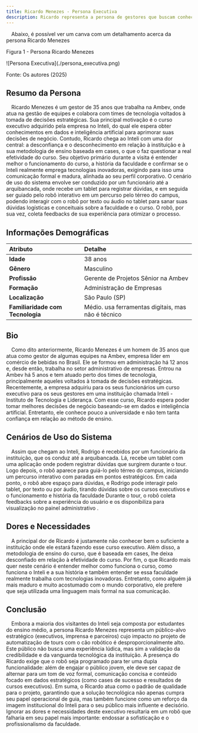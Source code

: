 ```yaml
---
title: Ricardo Menezes - Persona Executiva
description: Ricardo representa a persona de gestores que buscam conhecer mais sobre os cursos executivos do Inteli. A sua empresa contratou um plano para que ele e outros colegas fizessem o "curso exec", porém ele não sente muita confiança pois não conhece a instituição.
---
```



&emsp;Abaixo, é possível ver um canva com um detalhamento acerca da persona Ricardo Menezes

<p style={{textAlign: 'center'}}>Figura 1 - Persona Ricardo Menezes </p>
<div style={{margin: 25}}>
    <div style={{textAlign: 'center'}}>
        ![Persona Executiva](./persona_executiva.png)
    </div>
</div>
<p style={{textAlign: 'center'}}>Fonte: Os autores (2025)</p>


## Resumo da Persona

&emsp;Ricardo Menezes é um gestor de 35 anos que trabalha na Ambev, onde atua na gestão de equipes e colabora com times de tecnologia voltados à tomada de decisões estratégicas. Sua principal motivação é o curso executivo adquirido pela empresa no Inteli, do qual ele espera obter conhecimentos em dados e inteligência artificial para aprimorar suas decisões de negócio. Contudo, Ricardo chega ao Inteli com uma dor central: a desconfiança e o desconhecimento em relação à instituição e à sua metodologia de ensino baseada em cases, o que o faz questionar a real efetividade do curso. Seu objetivo primário durante a visita é entender melhor o funcionamento do curso, a história da faculdade e confirmar se o Inteli realmente emprega tecnologias inovadoras, exigindo para isso uma comunicação formal e madura, alinhada ao seu perfil corporativo. O cenário de uso do sistema envolve ser conduzido por um funcionário até a arquibancada, onde recebe um tablet para registrar dúvidas, e em seguida ser guiado pelo robô interativo em um percurso pelo térreo do campus, podendo interagir com o robô por texto ou áudio no tablet para sanar suas dúvidas logísticas e conceituais sobre a faculdade e o curso. O robô, por sua vez, coleta feedbacks de sua experiência para otimizar o processo.

## Informações Demográficas

| Atributo | Detalhe |
| :--- | :--- |
| **Idade** | 38 anos |
| **Gênero** | Masculino |
| **Profissão** | Gerente de Projetos Sênior na Ambev |
| **Formação** | Administração de Empresas|
| **Localização** | São Paulo (SP) |
| **Familiaridade com Tecnologia** | Médio. usa ferramentas digitais, mas não é técnico |

## Bio

&emsp;Como dito anteriormente, Ricardo Menezes é um homem de 35 anos que atua como gestor de algumas equipes na Ambev, empresa líder em comércio de bebidas no Brasil. Ele se formou em administração há 12 anos e, desde então, trabalha no setor administrativo de empresas. Entrou na Ambev há 5 anos e tem atuado perto dos times de tecnologia, principalmente aqueles voltados à tomada de decisões estratégicas. 
Recentemente, a empresa adquiriu para os seus funcionários um curso executivo para os seus gestores em uma instituição chamada Inteli - Instituto de Tecnologia e Liderança. Com esse curso, Ricardo espera poder tomar melhores decisões de negócio baseando-se em dados e inteligência artificial. Entretanto, ele conhece pouco a universidade e não tem tanta confiança em relação ao método de ensino.

## Cenários de Uso do Sistema

&emsp;Assim que chegam ao Inteli, Rodrigo é recebidos por um funcionário da instituição, que os conduz até a arquibancada. Lá, recebe um tablet com uma aplicação onde podem registrar dúvidas que surgirem durante o tour. Logo depois, o robô aparece para guiá-lo pelo térreo do campus, iniciando um percurso interativo com paradas em pontos estratégicos.
Em cada ponto, o robô abre espaço para dúvidas, e Rodrigo pode interagir pelo tablet, por texto ou por áudio, tirando dúvidas sobre os cursos executivos e o funcionamento e história da faculdade 
Durante o tour, o robô coleta feedbacks sobre a experiência do usuário e os disponibiliza para visualização no painel administrativo .


## Dores e Necessidades

&emsp;A principal dor de Ricardo é justamente não conhecer bem o suficiente a instituição onde ele estará fazendo esse curso executivo. Além disso, a metodologia de ensino do curso, que é baseada em cases, lhe deixa desconfiado em relação à efetividade do curso. Por fim, o que Ricardo mais quer neste cenário é entender melhor como funciona o curso, como funciona o Inteli e a sua história e também entender se essa faculdade realmente trabalha com tecnologias inovadoras. Entretanto, como alguém já mais maduro e muito acostumado com o mundo corporativo, ele prefere que seja utilizada uma linguagem mais formal na sua comunicação.

## Conclusão

&emsp;Embora a maioria dos visitantes do Inteli seja composta por estudantes do ensino médio, a persona Ricardo Menezes representa um público-alvo estratégico (executivos, imprensa e parceiros) cujo impacto no projeto de automatização de tours com o cão robótico é desproporcionalmente alto. Este público não busca uma experiência lúdica, mas sim a validação da credibilidade e da vanguarda tecnológica da instituição. A presença do Ricardo exige que o robô seja programado para ter uma dupla funcionalidade: além de engajar o público jovem, ele deve ser capaz de alternar para um tom de voz formal, comunicação concisa e conteúdo focado em dados estratégicos (como cases de sucesso e resultados de cursos executivos). Em suma, o Ricardo atua como o padrão de qualidade para o projeto, garantindo que a solução tecnológica não apenas cumpra seu papel operacional de guia, mas também funcione como um reforço da imagem institucional do Inteli para o seu público mais influente e decisório. Ignorar as dores e necessidades deste executivo resultaria em um robô que falharia em seu papel mais importante: endossar a sofisticação e o profissionalismo da faculdade.
